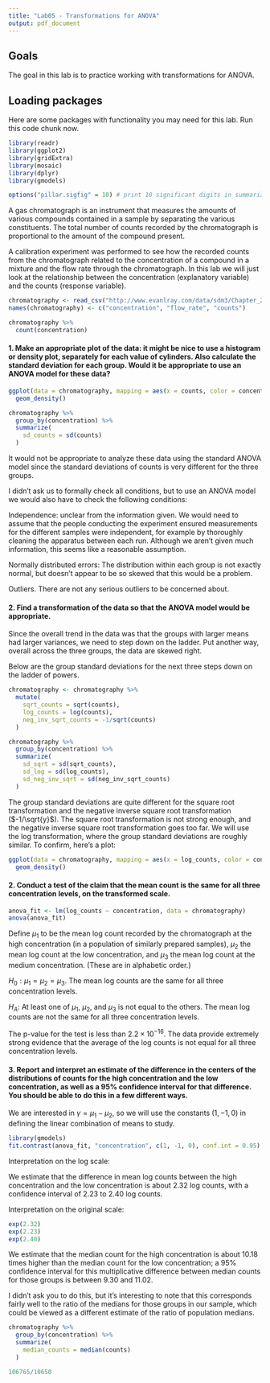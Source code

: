 ```yaml
---
title: "Lab05 - Transformations for ANOVA"
output: pdf_document
---
```


## Goals

The goal in this lab is to practice working with transformations for ANOVA.

## Loading packages

Here are some packages with functionality you may need for this lab.  Run this code chunk now.

```r
library(readr)
library(ggplot2)
library(gridExtra)
library(mosaic)
library(dplyr)
library(gmodels)

options("pillar.sigfig" = 10) # print 10 significant digits in summarize output
```

A gas chromatograph is an instrument that measures the amounts of various compounds contained in a sample by separating the various constituents.  The total number of counts recorded by the chromatograph is proportional to the amount of the compound present.

A calibration experiment was performed to see how the recorded counts from the chromatograph related to the concentration of a compound in a mixture and the flow rate through the chromatograph.  In this lab we will just look at the relationship between the concentration (explanatory variable) and the counts (response variable).

```r
chromatography <- read_csv("http://www.evanlray.com/data/sdm3/Chapter_29/Ch29_Chromatography.csv")
names(chromatography) <- c("concentration", "flow_rate", "counts")

chromatography %>%
  count(concentration)
```

#### 1. Make an appropriate plot of the data: it might be nice to use a histogram or density plot, separately for each value of cylinders. Also calculate the standard deviation for each group. Would it be appropriate to use an ANOVA model for these data?

```r
ggplot(data = chromatography, mapping = aes(x = counts, color = concentration)) +
  geom_density()

chromatography %>%
  group_by(concentration) %>%
  summarize(
    sd_counts = sd(counts)
  )
```

It would not be appropriate to analyze these data using the standard ANOVA model since the standard deviations of counts is very different for the three groups.

I didn't ask us to formally check all conditions, but to use an ANOVA model we would also have to check the following conditions:

Independence: unclear from the information given.  We would need to assume that the people conducting the experiment ensured measurements for the different samples were independent, for example by thoroughly cleaning the apparatus between each run.  Although we aren't given much information, this seems like a reasonable assumption.

Normally distributed errors: The distribution within each group is not exactly normal, but doesn't appear to be so skewed that this would be a problem.

Outliers.  There are not any serious outliers to be concerned about.

#### 2. Find a transformation of the data so that the ANOVA model would be appropriate.

Since the overall trend in the data was that the groups with larger means had larger variances, we need to step down on the ladder.  Put another way, overall across the three groups, the data are skewed right.

Below are the group standard deviations for the next three steps down on the ladder of powers.

```r
chromatography <- chromatography %>%
  mutate(
    sqrt_counts = sqrt(counts),
    log_counts = log(counts),
    neg_inv_sqrt_counts = -1/sqrt(counts)
  )

chromatography %>%
  group_by(concentration) %>%
  summarize(
    sd_sqrt = sd(sqrt_counts),
    sd_log = sd(log_counts),
    sd_neg_inv_sqrt = sd(neg_inv_sqrt_counts)
  )

```

The group standard deviations are quite different for the square root transformation and the negative inverse square root transformation ($-1/\sqrt{y}$).  The square root transformation is not strong enough, and the negative inverse square root transformation goes too far.  We will use the log transformation, where the group standard deviations are roughly similar.  To confirm, here's a plot:

```r
ggplot(data = chromatography, mapping = aes(x = log_counts, color = concentration)) +
  geom_density()
```

#### 2. Conduct a test of the claim that the mean count is the same for all three concentration levels, on the transformed scale.

```r
anova_fit <- lm(log_counts ~ concentration, data = chromatography)
anova(anova_fit)
```

Define $\mu_1$ to be the mean log count recorded by the chromatograph at the high concentration (in a population of similarly prepared samples), $\mu_2$ the mean log count at the low concentration, and $\mu_3$ the mean log count at the medium concentration.  (These are in alphabetic order.)

$H_0: \mu_1 = \mu_2 = \mu_3$.  The mean log counts are the same for all three concentration levels.

$H_A:$ At least one of $\mu_1$, $\mu_2$, and $\mu_3$ is not equal to the others.  The mean log counts are not the same for all three concentration levels.

The p-value for the test is less than $2.2 \times 10^{-16}$.  The data provide extremely strong evidence that the average of the log counts is not equal for all three concentration levels.

#### 3. Report and interpret an estimate of the difference in the centers of the distributions of counts for the high concentration and the low concentration, as well as a 95% confidence interval for that difference.  You should be able to do this in a few different ways.

We are interested in $\gamma = \mu_1 - \mu_2$, so we will use the constants $(1, -1, 0)$ in defining the linear combination of means to study.

```r
library(gmodels)
fit.contrast(anova_fit, "concentration", c(1, -1, 0), conf.int = 0.95)
```

Interpretation on the log scale:

We estimate that the difference in mean log counts between the high concentration and the low concentration is about 2.32 log counts, with a confidence interval of 2.23 to 2.40 log counts.

Interpretation on the original scale:

```r
exp(2.32)
exp(2.23)
exp(2.40)
```

We estimate that the median count for the high concentration is about 10.18 times higher than the median count for the low concentration; a 95% confidence interval for this multiplicative difference between median counts for those groups is between 9.30 and 11.02.

I didn't ask you to do this, but it's interesting to note that this corresponds fairly well to the ratio of the medians for those groups in our sample, which could be viewed as a different estimate of the ratio of population medians.

```r
chromatography %>%
  group_by(concentration) %>%
  summarize(
    median_counts = median(counts)
  )

106765/10650
```

